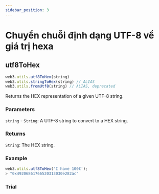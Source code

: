 ```yaml
---
sidebar_position: 3
---
```


# Chuyển chuỗi định dạng UTF-8 về giá trị hexa
## utf8ToHex
```javascript
web3.utils.utf8ToHex(string)
web3.utils.stringToHex(string) // ALIAS
web3.utils.fromUtf8(string) // ALIAS, deprecated
```
Returns the HEX representation of a given UTF-8 string.

### Parameters
`string` - `String`: A UTF-8 string to convert to a HEX string.
### Returns
`String`: The HEX string.

### Example
```javascript
web3.utils.utf8ToHex('I have 100€');
> "0x49206861766520313030e282ac"
```
### Trial
<UTFToHex/>